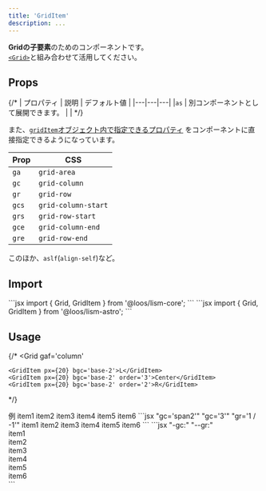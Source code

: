 ```yaml
---
title: 'GridItem'
description: ...
---
```



**Gridの子要素**のためのコンポーネントです。  
[`<Grid>`](/ja/components/grid/)と組み合わせて活用してください。


## Props

{/* | プロパティ | 説明 | デフォルト値 |
|---|---|---|
|`as` | 別コンポーネントとして展開できます。 | | */}


また、[`gridItem`オブジェクト内で指定できるプロパティ](/ja/props/css-props/#grid--flex) をコンポーネントに直接指定できるようになっています。

|Prop|CSS|
|---|---|
|`ga`|`grid-area`|
|`gc`|`grid-column`|
|`gr`|`grid-row`|
|`gcs`|`grid-column-start`|
|`grs`|`grid-row-start`|
|`gce`|`grid-column-end`|
|`gre`|`grid-row-end`|


このほか、`aslf`(`align-self`)など。


## Import

<Preview>
	<PreviewCode slot='tab' label='React'>
```jsx
import { Grid, GridItem } from '@loos/lism-core';
```
	</PreviewCode>
	<PreviewCode slot='tab' label='Astro'>
```jsx
import { Grid, GridItem } from '@loos/lism-astro';
```
	</PreviewCode>
</Preview>



## Usage

{/* <Grid
	gaf='column'
>
	<GridItem px={20} bgc='base-2'>L</GridItem>
	<GridItem px={20} bgc='base-2' order='3'>Center</GridItem>
	<GridItem px={20} bgc='base-2' order='2'>R</GridItem>
</Grid> */}

<Preview>
	<PreviewTitle>例</PreviewTitle>
	<PreviewArea resize p={20}>
		<Grid
			gtc='repeat(3, 1fr)'
			gtr='repeat(3, 1fr)'
		>
			<GridItem p='box' bgc='base-2'>item1</GridItem>
			<GridItem p='box' bgc='base-2'>item2</GridItem>
			<GridItem gc='span2' p='box' bgc='b200'>item3</GridItem>
			<GridItem p='box' bgc='base-2'>item4</GridItem>
			<GridItem p='box' bgc='base-2'>item5</GridItem>
			<GridItem as={Center} gc='3' gr='1 / -1' p='box' bgc='blue'>item6</GridItem>
		</Grid>
	</PreviewArea>
	<PreviewCode slot='tab' label='React, Astro'>
		```jsx "gc='span2'" "gc='3'" "gr='1 / -1'"
		<Grid
			gtc='repeat(3, 1fr)'
			gtr='repeat(3, 1fr)'	
		>
			<GridItem p='box' bgc='base-2'>item1</GridItem>
			<GridItem p='box' bgc='base-2'>item2</GridItem>
			<GridItem gc='span2' p='box' bgc='b200'>item3</GridItem>
			<GridItem p='box' bgc='base-2'>item4</GridItem>
			<GridItem p='box' bgc='base-2'>item5</GridItem>
			<GridItem as={Center} gc='3' gr='1 / -1' p='box' bgc='blue'>item6</GridItem>
		</Grid>
		```
	</PreviewCode>
	<PreviewCode slot='tab' label='HTML'>
		```jsx "-gc:" "--gr:"
		<div class="l--grid" style="--gtc:repeat(3, 1fr);--gtr:repeat(3, 1fr)">
			<div class="-p:20 -bgc:pale">item1</div>
			<div class="-p:20 -bgc:pale">item2</div>
			<div class="-p:20 -bgc: -gc:span2" style="--bgc:var(--b200)">item3</div>
			<div class="-p:20 -bgc:pale">item4</div>
			<div class="-p:20 -bgc:pale">item5</div>
			<div class="-p:20 -bgc: -gc:3 -gr:" style="--bgc:var(--blue);--gr:1 / -1">item6</div>
		</div>
		```
	</PreviewCode>
</Preview>
